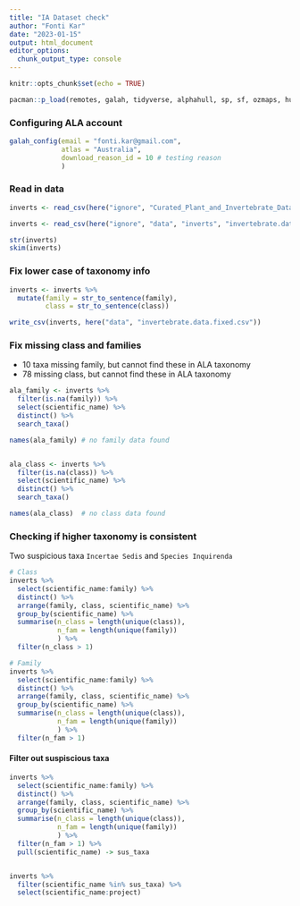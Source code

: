 ```yaml
---
title: "IA Dataset check"
author: "Fonti Kar"
date: "2023-01-15"
output: html_document
editor_options: 
  chunk_output_type: console
---
```


```r
knitr::opts_chunk$set(echo = TRUE)

pacman::p_load(remotes, galah, tidyverse, alphahull, sp, sf, ozmaps, hull2spatial, patchwork, here, stringr, skimr)
```


### Configuring ALA account
```r
galah_config(email = "fonti.kar@gmail.com", 
             atlas = "Australia",
             download_reason_id = 10 # testing reason
             )
```

### Read in data

```r
inverts <- read_csv(here("ignore", "Curated_Plant_and_Invertebrate_Data_for_Bushfire_Modelling", "invertebrate.data.csv"))

inverts <- read_csv(here("ignore", "data", "inverts", "invertebrate.data.fixed.csv"))

str(inverts)
skim(inverts)

```

### Fix lower case of taxonomy info

```r
inverts <- inverts %>% 
  mutate(family = str_to_sentence(family),
         class = str_to_sentence(class)) 

write_csv(inverts, here("data", "invertebrate.data.fixed.csv"))
```

### Fix missing class and families

- 10 taxa missing family, but cannot find these in ALA taxonomy
- 78 missing class, but cannot find these in ALA taxonomy


```r
ala_family <- inverts %>% 
  filter(is.na(family)) %>%
  select(scientific_name) %>% 
  distinct() %>% 
  search_taxa() 

names(ala_family) # no family data found


ala_class <- inverts %>% 
  filter(is.na(class)) %>%
  select(scientific_name) %>% 
  distinct() %>% 
  search_taxa() 

names(ala_class)  # no class data found
```

### Checking if higher taxonomy is consistent

Two suspicious taxa `Incertae Sedis` and `Species Inquirenda` 

```r
# Class
inverts %>% 
  select(scientific_name:family) %>% 
  distinct() %>% 
  arrange(family, class, scientific_name) %>% 
  group_by(scientific_name) %>% 
  summarise(n_class = length(unique(class)),
            n_fam = length(unique(family))
            ) %>% 
  filter(n_class > 1)

# Family
inverts %>% 
  select(scientific_name:family) %>% 
  distinct() %>% 
  arrange(family, class, scientific_name) %>% 
  group_by(scientific_name) %>% 
  summarise(n_class = length(unique(class)),
            n_fam = length(unique(family))
            ) %>% 
  filter(n_fam > 1) 
```


#### Filter out suspiscious taxa

```r
inverts %>% 
  select(scientific_name:family) %>% 
  distinct() %>% 
  arrange(family, class, scientific_name) %>% 
  group_by(scientific_name) %>% 
  summarise(n_class = length(unique(class)),
            n_fam = length(unique(family))
            ) %>% 
  filter(n_fam > 1) %>% 
  pull(scientific_name) -> sus_taxa


inverts %>% 
  filter(scientific_name %in% sus_taxa) %>% 
  select(scientific_name:project)
```
